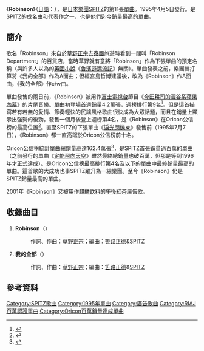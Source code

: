 {{Infobox Single
| Name           = Robinson<br />{{lang|ja|ロビンソン}}
| Artist         = [[SPITZ|SPITZ]]
| Album          = [[蜂蜜_(專輯)|蜂蜜]]
| Released       = 1995年4月5日
| Format         = [[單曲|單曲CD]]
| Recorded       = 1995年1月
| Genre          = [[流行樂|流行]]、[[搖滾樂|搖滾]]
| Length         = 4分21秒
| Label          = [[Polydor_Records|Polydor]]
| Writer         = [[草野正宗|草野正宗]]
| Producer       = [[笹路正德|笹路正德]]&[[SPITZ|SPITZ]]
| Certification  = *Million（[[日本唱片協會|日本唱片協會]]）
| Chart position = *週間最高排行第4位（[[Oricon公信榜|Oricon]]）
*1995年度年間排行第9位（[[Oricon公信榜|Oricon]]）
| Last single    = [[Spider_(SPITZ單曲)|Spider]]<br />（1994年）
| This single    = '''Robinson'''<br />（1995年）
| Next single    = [[淚光閃爍☆|淚光閃爍☆]]<br />（1995年）
}}
《'''Robinson'''》（[[日語|日語]]：{{lang|ja|'''ロビンソン'''}}），是[[日本|日本]][[樂團|樂團]][[SPITZ|SPITZ]]的第11張[[單曲|單曲]]。1995年4月5日發行。是SPITZ的成名曲和代表作之一，也是他們迄今銷量最高的單曲。

==簡介==
歌名「Robinson」來自於[[草野正宗|草野正宗]]去[[泰國|泰國]]旅遊時看到一間叫「Robinson Department」的百貨店，當時草野就有意將「Robinson」作為下張單曲的預定名稱（與許多人以為的[[英國|英國]][[小說|小說]]《[[魯濱遜漂流記|魯濱遜漂流記]]》無關）。單曲發表之前，樂團曾打算將《我的全部》作為A面曲；但經宮島哲博建議後，改為《Robinson》作A面曲，《我的全部》作c/w曲。

單曲發售的兩日前，《Robinson》被用作[[富士電視台|富士電視台]]節目《[[今田耕司的澀谷系蘋果內幕|今田耕司的澀谷系蘋果內幕]]》的片尾音樂。單曲初登場首週銷量4.2萬張，週榜排行第9名<ref>{{Cite web |url=http://www.musictvprogram.com/corner-ranking-1995-4-17.html |script-title=ja:1995年4月17日付 シングルチャート TOP10 |accessdate=2010-09-26 |archive-date=2010-11-29 |archive-url=https://web.archive.org/web/20101129011114/http://musictvprogram.com/corner-ranking-1995-4-17.html |dead-url=no }}</ref>。但是這首描寫若有若無的愛情、節奏輕快的民謠風格歌曲很快成為大眾話題，而且在銷量上顯示出強勢的後勁。發售一個月後登上週榜第4名，是《Robinson》在Oricon公信榜的最高位置<ref>{{Cite web |url=http://www.musictvprogram.com/corner-ranking-1995-5-15.html |script-title=ja:1995年5月15日付 シングルチャート TOP10 |accessdate=2010-09-26 |archive-date=2010-11-29 |archive-url=https://web.archive.org/web/20101129010918/http://musictvprogram.com/corner-ranking-1995-5-15.html |dead-url=no }}</ref>。直至SPITZ的下張單曲《[[淚光閃爍☆|淚光閃爍☆]]》發售前（1995年7月7日），《Robinson》都一直高踞於Oricon公信榜前十名。

Oricon公信榜統計單曲總銷量高達162.4萬張<ref>{{Cite web |url=http://www.musictvprogram.com/corner-ranking-single.html |script-title=ja:歴代シングルランキング |access-date=2010-09-26 |archive-url=https://web.archive.org/web/20100827183309/http://www.musictvprogram.com/corner-ranking-single.html |archive-date=2010-08-27 |dead-url=yes }}</ref>，是SPITZ首張銷量過百萬的單曲（之前發行的單曲《[[定能飛向天空|定能飛向天空]]》雖然最終總銷量也破百萬，但那是等到1996年才正式達成）。是Oricon公信榜最高排行第4名及以下的單曲中最終銷量最高的單曲。這首歌的大成功也事SPITZ躍升為一線樂團。至今《Robinson》仍是SPITZ銷量最高的單曲。

2001年《Robinson》又被用作[[麒麟飲料|麒麟飲料]]的[[午後紅茶|午後紅茶]]廣告歌。

==收錄曲目==
# '''Robinson'''（{{lang|ja|ロビンソン}}）
#:作詞、作曲：[[草野正宗|草野正宗]]；編曲：[[笹路正德|笹路正德]]&[[SPITZ|SPITZ]]
# '''我的全部'''（{{lang|ja|俺のすべて}}）
#:作詞、作曲：[[草野正宗|草野正宗]]；編曲：[[笹路正德|笹路正德]]&[[SPITZ|SPITZ]]

==參考資料==
{{reflist}}

{{DEFAULTSORT:Robinson}}
[[Category:SPITZ歌曲|Category:SPITZ歌曲]]
[[Category:1995年單曲|Category:1995年單曲]]
[[Category:廣告歌曲|Category:廣告歌曲]]
[[Category:RIAJ百萬認證單曲|Category:RIAJ百萬認證單曲]]
[[Category:Oricon百萬銷量達成單曲|Category:Oricon百萬銷量達成單曲]]